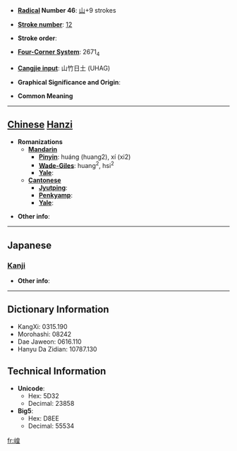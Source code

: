 * '''[[Wiktionary:Chinese radical index| Radical]] Number 46''': [[Wiktionary:Chinese radical index 山|山]]+9 strokes

* '''[[Wiktionary:Chinese total strokes index|Stroke number]]''': [[Wiktionary:Chinese total strokes index 12|12]]

* '''Stroke order''': 

* '''[[Wiktionary:Chinese four corner index|Four-Corner System]]''': 2671<sub>4</sub>

* '''[[Wiktionary:Chinese Cangjie index|Cangjie input]]''': 山竹日土 (UHAG)

* '''Graphical Significance and Origin''': 

* '''Common Meaning'''

----

== [[Chinese]] [[Hanzi]] ==

* '''Romanizations'''
** '''[[Mandarin]]'''
*** '''[[Pinyin]]''': huáng (huang2), xí (xi2)
*** '''[[Wade-Giles]]''': huang<sup>2</sup>, hsi<sup>2</sup>
*** '''[[Yale]]''': 
** '''[[Cantonese]]'''
*** '''[[Jyutping]]''':
*** '''[[Penkyamp]]''': 
*** '''[[Yale]]''': 

* '''Other info''': 

----

==Japanese==
===[[Kanji]]===
{{kanji|on readings=[[こう]] (kō), [[わう]] (wau)
|kun readings=
}}

* '''Other info''':  

----

== Dictionary Information ==

* KangXi: 0315.190
* Morohashi: 08242
* Dae Jaweon: 0616.110
* Hanyu Da Zidian: 10787.130

== Technical Information ==

* '''Unicode''':
** Hex: 5D32
** Decimal: 23858
* '''Big5''':
** Hex: D8EE
** Decimal: 55534

[[fr:崲]]